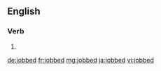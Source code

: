 ==English==

===Verb===
{{head|en|verb form}}

# {{en-past of|job}}

[[de:jobbed]]
[[fr:jobbed]]
[[mg:jobbed]]
[[ja:jobbed]]
[[vi:jobbed]]
